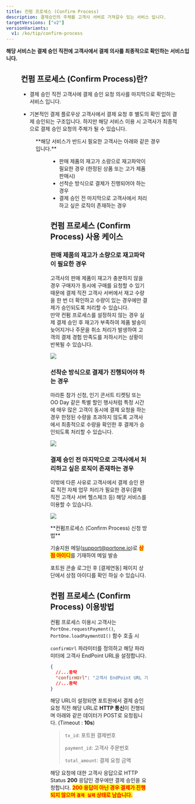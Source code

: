 ```yaml
---
title: 컨펌 프로세스 (Confirm Process)
description: 결제승인의 주체를 고객사 서버로 가져갈수 있는 서비스 입니다.
targetVersions: ["v2"]
versionVariants:
  v1: /ko/tip/confirm-process
---
```




**해당 서비스는 결제 승인 직전에 고객사에서 결제 의사를 최종적으로 확인하는 서비스입니다.**

<Figure src={ConfirmProcessImage1} />

## 컨펌 프로세스 (Confirm Process)란?

- 결제 승인 직전 고객사에 결제 승인 요청 의사를 마지막으로 확인하는 서비스 입니다.

- 기본적인 결제 플로우상 고객사에서 결제 요청 후 별도의 확인 없이 결제 승인되는 구조입니다.
  하지만 해당 서비스 이용 시 고객사가 최종적으로 결제 승인 요청의 주체가 될 수 있습니다.

<Figure src={ConfirmProcessImage} caption="컨펌 프로세스 플로우" />

<Hint style="info">
  **해당 서비스가 반드시 필요한 고객사는 아래와 같은 경우입니다.**

  <Figure src={ConfirmProcessCaseImage} />

  - 판매 제품의 재고가 소량으로 재고파악이 필요한 경우 (한정된 상품 또는 고가 제품 판매시)
  - 선착순 방식으로 결제가 진행되어야 하는 경우
  - 결제 승인 전 마지막으로 고객사에서 처리하고 싶은 로직이 존재하는 경우
</Hint>

## 컨펌 프로세스 (Confirm Process) 사용 케이스

### 판매 제품의 재고가 소량으로 재고파악이 필요한 경우

고객사의 판매 제품이 재고가 충분하지 않을 경우 구매자가 동시에 구매를 요청할 수 있기 때문에
결제 직전 고객사 서버에서 재고 수량을 한 번 더 확인하고 수량이 있는 경우에만 결제가 승인되도록
처리할 수 있습니다.\
만약 컨펌 프로세스를 설정하지 않는 경우 실제 결제 승인 후 재고가 부족하여 제품 발송이 늦어지거나
주문을 취소 처리가 발생하여 고객의 결제 경험 만족도를 저하시키는 상황이 반복될 수 있습니다.

![](</gitbook-assets/ko/image (217).png>)

### 선착순 방식으로 결제가 진행되어야 하는 경우

마라톤 참가 신청, 인기 콘서트 티켓팅 또는 OO Day 같은 특별 할인 행사처럼 특정 시간에 매우 많은 고객이
동시에 결제 요청을 하는 경우 한정된 수량을 초과하지 않도록 고객사에서 최종적으로 수량을 확인한 후
결제가 승인되도록 처리할 수 있습니다.

![](</gitbook-assets/ko/image (164).png>)

### 결제 승인 전 마지막으로 고객사에서 처리하고 싶은 로직이 존재하는 경우

이밖에 다른 사유로 고객사에서 결제 승인 완료 직전 자체 업무 처리가 필요한 경우(결제 직전 고객사 서버 헬스체크 등) 해당 서비스를 이용할 수 있습니다.

![](</gitbook-assets/ko/image (262).png>)

<Hint style="info">
  **컨펌프로세스 (Confirm Process) 신청 방법**

  기술지원 메일([support@portone.io](mailto:support@portone.io))로 <mark style="color:red;">**상점 아이디**</mark>를 기재하여 메일 발송

  포트원 콘솔 로그인 후 \[결제연동] 페이지 상단에서 상점 아이디를 확인 하실 수 있습니다.
</Hint>

## 컨펌 프로세스 (Confirm Process) 이용방법

컨펌 프로세스 이용시 고객사는 `PortOne.requestPayment()`, `PortOne.loadPaymentUI()` 함수 호출 시

`confirmUrl` 파라미터를 정의하고 해당 파라미터에 고객사 EndPoint URL을 설정합니다.

```json title="JavaScript SDK"
{
  //...중략
  "confirmUrl": "고객사 EndPoint URL 기재",
  //...중략
}
```

해당 URL이 설정되면 포트원에서 결제 승인 요청 직전 해당 URL로 **HTTP 통신**이 진행되며
아래와 같은 데이터가 POST로 요청됩니다. (Timeout : **10s**)

> `tx_id`: 포트원 결제번호
>
> `payment_id`: 고객사 주문번호
>
> `total_amount`: 결제 요청 금액

해당 요청에 대한 고객사 응답으로 HTTP Status **200** 응답인 경우에만 결제 승인을 요청합니다.
<mark style="color:red;">**200 응답이 아닌 경우 결제가 진행되지 않으며 `결제 실패` 상태로 남습니다.**</mark>
